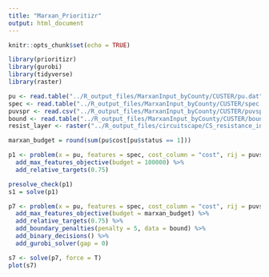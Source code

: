 ```yaml
---
title: "Marxan_Prioritizr"
output: html_document
---
```


```r
knitr::opts_chunk$set(echo = TRUE)
```

```r
library(prioritizr)
library(gurobi)
library(tidyverse)
library(raster)

pu <- read.table("../R_output_files/MarxanInput_byCounty/CUSTER/pu.dat", header = T)
spec <- read.table("../R_output_files/MarxanInput_byCounty/CUSTER/spec.dat", header = T)
puvspr <- read.csv("../R_output_files/MarxanInput_byCounty/CUSTER/puvspr2.dat")
bound <- read.table("../R_output_files/MarxanInput_byCounty/CUSTER/bound_inv.dat", header = T)
resist_layer <- raster("../R_output_files/circuitscape/CS_resistance_input/CUSTER_resistance_270.asc")

marxan_budget = round(sum(pu$cost[pu$status == 1]))

```

```r

p1 <- problem(x = pu, features = spec, cost_column = "cost", rij = puvspr) %>% 
  add_max_features_objective(budget = 100000) %>% 
  add_relative_targets(0.75)

presolve_check(p1)
s1 = solve(p1)

p7 <- problem(x = pu, features = spec, cost_column = "cost", rij = puvspr) %>% 
  add_max_features_objective(budget = marxan_budget) %>% 
  add_relative_targets(0.75) %>% 
  add_boundary_penalties(penalty = 5, data = bound) %>% 
  add_binary_decisions() %>% 
  add_gurobi_solver(gap = 0)

s7 <- solve(p7, force = T)
plot(s7)
```


